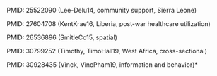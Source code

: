 PMID: 25522090 (Lee-Delu14, community support, Sierra Leone)

PMID: 27604708 (KentKrae16, Liberia, post-war healthcare utilization)

PMID: 26536896 (SmitleCo15, spatial)

PMID: 30799252 (Timothy, TimoHall19, West Africa, cross-sectional)

PMID: 30928435 (Vinck, VincPham19, information and behavior)*
